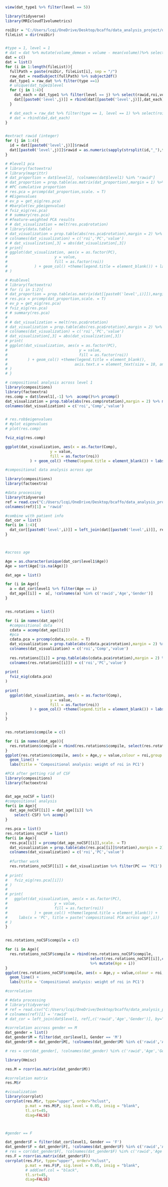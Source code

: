 
```r
view(dat_type1 %>% filter(level == 5))
```



```r
library(tidyverse)
library(MRIcloudT1volumetrics)

roiDir = "C:/Users/lcqi/OneDrive/Desktop/bcaffo/data_analysis_project/data"
fileList = dir(roiDir)


#type = 1, level = 1
# dat = dat %>% mutate(volume_demean = volume - mean(volume))%>% select(roi,volume_demean)%>% spread(roi,volume_demean)
dat = c()
dat = list()
for (i in 1:length(fileList)){
  fullPath = paste(roiDir, fileList[i], sep = "/")
  raw_dat = readSubject(fullPath) %>% subject2df()
  dat_type1 = raw_dat %>% filter(type ==1)
  # unique(dat_type1$level
  for (j in 1:4){
    dat_each = dat_type1 %>% filter(level == j) %>% select(rawid,roi,volume) %>% spread(roi,volume)
    dat[[paste0('level',j)]] = rbind(dat[[paste0('level',j)]],dat_each)
  }

  # dat_each = raw_dat %>% filter(type == 1, level == 1) %>% select(roi,volume) %>% spread(roi,volume)
  # dat = rbind(dat,dat_each)
}


#extract rawid (integer)
for (j in 1:4){
  id = dat[[paste0('level',j)]]$rawid
  dat[[paste0('level',j)]]$rawid = as.numeric(sapply(strsplit(id,"_"),function(x) x[1]))
}


```



```r
# #level1 pca
# library(factoextra)
# library(magrittr)
# dat_proportion = dat$level1[, !colnames(dat$level1) %in% "rawid"]
# dat_proportion = prop.table(as.matrix(dat_proportion),margin = 1) %>% log()
# #PC cumulative proportion
# res.pca = prcomp(dat_proportion,scale. = T)
# #Eigenvalues
# ev_p = get_eig(res.pca)
# #barplot(ev_p$eigenvalue)
# fviz_eig(res.pca)
# # summary(res.pca)
# #feature-weighted PCA results
# # dat_visualization = melt(res.pca$rotation)
# library(data.table)
# dat_visualization = prop.table(abs(res.pca$rotation),margin = 2) %>% melt()
# colnames(dat_visualization) = c('roi','PC','value')
# # dat_visualization[,3] = abs(dat_visualization[,3])
# print(
# ggplot(dat_visualization, aes(x = as.factor(PC),
#                     y = value,
#                     fill = as.factor(roi))
#            ) + geom_col() +theme(legend.title = element_blank()) + labs(x = 'PC', title = 'type1, level1')
# )
```



```r
# #sublevel
# library(factoextra)
# for (i in 1:2){
# dat_proportion = prop.table(as.matrix(dat[[paste0('level',i)]]),margin = 1) %>% log() 
# res.pca = prcomp(dat_proportion,scale. = T)
# ev_p = get_eig(res.pca)
# fviz_eig(res.pca)
# # summary(res.pca)
# 
# # dat_visualization = melt(res.pca$rotation)
# dat_visualization = prop.table(abs(res.pca$rotation),margin = 2) %>% melt()
# colnames(dat_visualization) = c('roi','PC','value')
# dat_visualization[,3] = abs(dat_visualization[,3])
# print(
# ggplot(dat_visualization, aes(x = as.factor(PC),
#                                y = value,
#                                fill = as.factor(roi))
#         ) + geom_col() +theme(legend.title = element_blank(),
#                              axis.text.x = element_text(size = 10, angle = 90,vjust=0)) + labs(x = 'PC', title = paste('type1, level',i))
# )
# }
```






```r
# compositional analysis across level 1
library(compositions)
library(factoextra)
res.comp = dat$level1[,-1] %>%  acomp()%>% prcomp()
dat_visualization = prop.table(abs(res.comp$rotation),margin = 2) %>% melt()
colnames(dat_visualization) = c('roi','Comp','value')


# res.rob$eigenvalues 
# #plot eigenvalues
# plot(res.comp)

fviz_eig(res.comp)

ggplot(dat_visualization, aes(x = as.factor(Comp), 
                    y = value, 
                    fill = as.factor(roi))
           ) + geom_col() +theme(legend.title = element_blank()) + labs(x = 'Comp', title = 'type1, level1, compositional PCA')
```

```r
#compositional data analysis across age

library(compositions)
library(factoextra)

#data processing
library(tidyverse)
ref = read.csv("C:/Users/lcqi/OneDrive/Desktop/bcaffo/data_analysis_project/unrestricted_bcaffo_12_12_2017_12_17_8.csv%3B.csv", header = T)
colnames(ref)[1] = 'rawid'

#combine with patient info
dat_cor = list()
for(i in 1:4){
  dat_cor[[paste0('level',i)]] = left_join(dat[[paste0('level',i)]], ref[,c('rawid','Age','Gender')], by="rawid")
}



#across age

Age = as.character(unique(dat_cor$level1$Age))
Age = sort(Age[!is.na(Age)])

dat_age = list()

for (i in Age){
  a = dat_cor$level1 %>% filter(Age == i)
  dat_age[[i]] =  a[, !colnames(a) %in% c('rawid','Age','Gender')]
}


res.rotations = list()

for (i in names(dat_age)){
  #compositional data
  cdata = acomp(dat_age[[i]])
  #pca
  cdata.pca = prcomp(cdata,scale. = T)
  dat_visualization = prop.table(abs(cdata.pca$rotation),margin = 2) %>% melt()
  colnames(dat_visualization) = c('roi','Comp','value')
  
  res.rotations[[i]] = prop.table(abs(cdata.pca$rotation),margin = 2) %>% melt() %>% filter(Var2 == 'PC1')
  colnames(res.rotations[[i]]) = c('roi','PC','value')
  
print(
  fviz_eig(cdata.pca)
)
  
print(
  ggplot(dat_visualization, aes(x = as.factor(Comp), 
                    y = value, 
                    fill = as.factor(roi))
           ) + geom_col() +theme(legend.title = element_blank()) + labs(x = 'Comp', title = paste('compositional PCA across age',i))
)
}


res.rotations$compile = c()

for (i in names(dat_age)){
  res.rotations$compile = rbind(res.rotations$compile, select(res.rotations[[i]],c(roi,value)) %>% mutate(Age = i))
}
ggplot(res.rotations$compile, aes(x = Age,y = value,colour = roi,group = roi)) + 
  geom_line() + 
  labs(title = 'Compositional analysis: weight of roi in PC1')
```

```r
#PCA after getting rid of CSF
library(compositions)
library(factoextra)


dat_age_noCSF = list()
#compositional analysis
for(i in Age){
  dat_age_noCSF[[i]] = dat_age[[i]] %>%
    select(-CSF) %>% acomp()
}

res.pca = list()
res.rotations_noCSF = list()
for(i in Age){
  res.pca[[i]] = prcomp(dat_age_noCSF[[i]],scale. = T)
  dat_visualization = prop.table(abs(res.pca[[i]]$rotation),margin = 2) %>% melt()
  colnames(dat_visualization) = c('roi','PC','value')
  
  #further work
  res.rotations_noCSF[[i]] = dat_visualization %>% filter(PC == 'PC1')
  
# print(
#   fviz_eig(res.pca[[i]])
# )
#   
# print(
#   ggplot(dat_visualization, aes(x = as.factor(PC), 
#                     y = value, 
#                     fill = as.factor(roi))
#            ) + geom_col() +theme(legend.title = element_blank()) + 
#     labs(x = 'PC', title = paste('compositional PCA across age',i))
# )
}


res.rotations_noCSF$compile = c()

for (i in Age){
  res.rotations_noCSF$compile = rbind(res.rotations_noCSF$compile, 
                                      select(res.rotations_noCSF[[i]],c(roi,value)) 
                                      %>% mutate(Age = i))
}
ggplot(res.rotations_noCSF$compile, aes(x = Age,y = value,colour = roi,group = roi)) + 
  geom_line() + 
  labs(title = 'Compositional analysis: weight of roi in PC1')

```




```r

#correlation

# #data processing
# library(tidyverse)
# ref = read.csv("C:/Users/lcqi/OneDrive/Desktop/bcaffo/data_analysis_project/unrestricted_bcaffo_12_12_2017_12_17_8.csv%3B.csv", header = T)
# colnames(ref)[1] = 'rawid'
# dat_cor = left_join(dat$level1, ref[,c('rawid','Age','Gender')], by="rawid")

#correlation accross gender == M
dat_gender = list()
dat_gender$M = filter(dat_cor$level1, Gender == 'M')
dat_gender$M = dat_gender$M[, !colnames(dat_gender$M) %in% c('rawid','Age','Gender')]

# res = cor(dat_gender[, !colnames(dat_gender) %in% c('rawid','Age','Gender')])

library(Hmisc)

res.M = rcorr(as.matrix(dat_gender$M))

#correlation matrix
res.M$r

#visualization
library(corrplot)
corrplot(res.M$r, type="upper", order="hclust", 
         p.mat = res.M$P, sig.level = 0.05, insig = "blank",
         tl.srt=45,
         diag=FALSE)



#gender == F

dat_gender$F = filter(dat_cor$level1, Gender == 'F')
dat_gender$F = dat_gender$F[, !colnames(dat_gender$F) %in% c('rawid','Age','Gender')]
# res = cor(dat_gender$F[, !colnames(dat_gender$F) %in% c('rawid','Age','Gender')])
res.F = rcorr(as.matrix(dat_gender$F))
corrplot(res.F$r, type="upper", order="hclust", 
         p.mat = res.F$P, sig.level = 0.05, insig = "blank",
         # addCoef.col = "black",
         tl.srt=45,
         diag=FALSE)


```



























